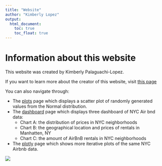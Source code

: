 ```yaml
---
title: "Website"
author: "Kimberly Lopez"
output: 
  html_document:
    toc: true
    toc_float: true
---
```


# Information about this website

This website was created by Kimberly Palaguachi-Lopez. 


If you want to learn more about the creator of this website, visit [this page](about.html)

You can also navigate through: 

-  The [plots](plots.html) page which displays a scatter plot of randomly generated values from the Normal distribution. 
- The [dashboard](dashboard.html) page which displays three dashboard of NYC Air bnd data: 
  - Chart A: the distribution of prices in NYC neighborhoods
  - Chart B: the geographical location and prices of rentals in Manhatten, NY 
  - Chart C: the amount of AirBnB rentals in NYC neighborhoods

- The [plotly](plotly_plots.html) page which shows more iterative plots of the same NYC Airbnb data.

![](https://www.womansworld.com/wp-content/uploads/2024/08/cute-cats.jpg?w=953&quality=86&strip=all)